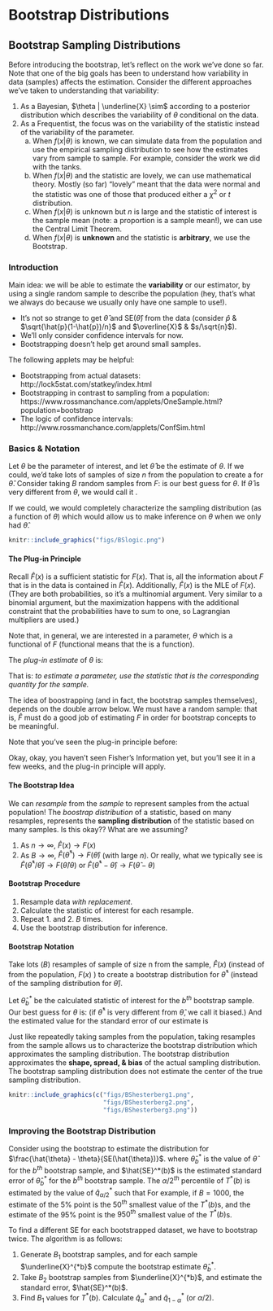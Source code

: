 # Bootstrap Distributions {#bootdist}


## Bootstrap Sampling Distributions

Before introducing the bootstrap, let's reflect on the work we've done so far.  Note that one of the big goals has been to understand how variability in data (samples) affects the estimation.  Consider the different approaches we've taken to understanding that variability:

1. As a Bayesian, $\theta | \underline{X} \sim$ according to a posterior distribution which describes the variability of $\theta$ conditional on the data.  
2. As a Frequentist, the focus was on the variability of the statistic instead of the variability of the parameter.
   a. When $f(x|\theta)$ is known, we can simulate data from the population and use the empirical sampling distribution to see how the estimates vary from sample to sample.  For example, consider the work we did with the tanks.
   b. When $f(x|\theta)$ and the statistic are lovely, we can use mathematical theory.  Mostly (so far) "lovely" meant that the data were normal and the statistic was one of those that produced either a $\chi^2$ or $t$ distribution.  
   c. When $f(x|\theta)$ is unknown but $n$ is large and the statistic of interest is the sample mean (note: a proportion is a sample mean!), we can use the Central Limit Theorem.
   d. When $f(x|\theta)$ is **unknown** and the statistic is **arbitrary**, we use the Bootstrap.


### Introduction


Main idea:  we will be able to estimate the **variability** or our estimator, by using a single random sample to describe the population (hey, that's what we always do because we usually only have one sample to use!).

* It's not so strange to get $\hat{\theta}$ and SE($\hat{\theta}$) from the data (consider $\hat{p}$ \& $\sqrt{\hat{p}(1-\hat{p})/n}$ and $\overline{X}$ \& $s/\sqrt{n}$).
* We'll only consider confidence intervals for now.
* Bootstrapping doesn't help get around small samples.

The following applets may be helpful:

* Bootstrapping from actual datasets: http://lock5stat.com/statkey/index.html 
* Bootstrapping in contrast to sampling from a population:  https://www.rossmanchance.com/applets/OneSample.html?population=bootstrap
* The logic of confidence intervals: http://www.rossmanchance.com/applets/ConfSim.html


### Basics & Notation

Let $\theta$ be the parameter of interest, and let $\hat{\theta}$ be the estimate of $\theta$.  If we could, we'd take lots of samples of size $n$ from the population to create a \underline{sampling distribution} for $\hat{\theta}$.  Consider taking $B$ random samples from $F$:
\begin{eqnarray*}
\hat{\theta}(\cdot) = \frac{1}{B} \sum_{b=1}^B \hat{\theta}_b
\end{eqnarray*}
is our best guess for $\theta$.  If $\hat{\theta}$ is very different from $\theta$, we would call it \underline{biased}.
\begin{eqnarray*}
SE(\hat{\theta}) &=& \bigg[ \frac{1}{B-1} \sum_{b=1}^B(\hat{\theta}_b - \hat{\theta}(\cdot))^2 \bigg]^{1/2}\\
q_1 &=& [0.25 B] \ \ \ \ \hat{\theta}^{(q_1)} = \mbox{25}\% \mbox{ cutoff}\\
q_3 &=& [0.75 B] \ \ \ \ \hat{\theta}^{(q_3)} = \mbox{75}\% \mbox{ cutoff}\\
\end{eqnarray*}

If we could, we would completely characterize the sampling distribution (as a function of $\theta$) which would allow us to make inference on $\theta$ when we only had $\hat{\theta}$.


```r
knitr::include_graphics("figs/BSlogic.png")
```

#### The Plug-in Principle {-}

Recall
\begin{eqnarray*}
F(x) &=& P(X \leq x)\\
\hat{F}(x) &=& S(x) = \frac{\# X_i \leq x}{n}
\end{eqnarray*}
$\hat{F}(x)$ is a sufficient statistic for $F(x)$.  That is, all the information about $F$ that is in the data is contained in $\hat{F}(x)$.  Additionally, $\hat{F}(x)$ is the MLE of $F(x)$. (They are both probabilities, so it's a multinomial argument.  Very similar to a binomial argument, but the maximization happens with the additional constraint that the probabilities have to sum to one, so Lagrangian multipliers are used.)

Note that, in general, we are interested in a parameter, $\theta$ which is a functional of $F$ (functional means that the \emph{argument} is a function).
\begin{eqnarray*}
t(F) = \theta \ \ \ \ \Bigg[\mbox{e.g., } \int x f(x) dx = \mu \Bigg]
\end{eqnarray*}

The *plug-in estimate* of $\theta$ is:
\begin{eqnarray*}
t(\hat{F}) = \hat{\theta}  \ \ \ \ \Bigg[\mbox{e.g., }  \sum_x x \hat{f}(x) = \sum_{i=1}^n x_i \bigg(\frac{1}{n}\bigg) =  \frac{1}{n} \sum x_i  = \overline{x} \Bigg]
\end{eqnarray*}

That is: *to estimate a parameter, use the statistic that is the corresponding quantity for the sample.*

The idea of boostrapping (and in fact, the bootstrap samples themselves), depends on the double arrow below.  We must have a random sample: that is, $\hat{F}$ must do a good job of estimating $F$ in order for bootstrap concepts to be meaningful.

\begin{eqnarray*}
\underline{\mbox{Real World}} && \underline{\mbox{Boostrap World}}\\
F \rightarrow x &\Rightarrow& \hat{F} \rightarrow x^*\\
\downarrow & & \ \ \ \ \ \ \ \ \ \downarrow\\
\hat{\theta} & & \ \ \ \ \ \ \ \ \ \hat{\theta}^*
\end{eqnarray*}



Note that you've seen the plug-in principle before:
\begin{eqnarray*}
\sqrt{\frac{p(1-p)}{n}} &\approx& \sqrt{\frac{\hat{p}(1-\hat{p})}{n}}\\
\mbox{Fisher's Information: } I(\theta) &\approx& I(\hat{\theta})
\end{eqnarray*}

Okay, okay, you haven't seen Fisher's Information yet, but you'll see it in a few weeks, and the plug-in principle will apply.

#### The Bootstrap Idea {-}

We can *resample* from the *sample* to represent samples from the actual population!  The *boostrap distribution* of a statistic, based on many resamples, represents the **sampling distribution** of the statistic based on many samples.  Is this okay??  What are we assuming?

1. As $n \rightarrow \infty$, $\hat{F}(x) \rightarrow F(x)$
2. As $B \rightarrow \infty$, $\hat{F}(\hat{\theta}^*) \rightarrow F(\hat{\theta})$  (with large $n$).  Or really, what we typically see is $\hat{F}(\hat{\theta}^* / \hat{\theta}) \rightarrow F(\hat{\theta} / \theta)$ or $\hat{F}(\hat{\theta}^* - \hat{\theta}) \rightarrow F(\hat{\theta} - \theta)$


#### Bootstrap Procedure {-}

1. Resample data *with replacement*.
2. Calculate the statistic of interest for each resample.
3. Repeat 1. and 2. $B$ times.
4. Use the bootstrap distribution for inference.


#### Bootstrap Notation {-}

Take lots ($B$) resamples of sample of size n from the sample, $\hat{F}(x)$ (instead of from the population, $F(x)$ ) to create a bootstrap distribution for $\hat{\theta}^*$ (instead of the sampling distribution for $\hat{\theta}$).

Let $\hat{\theta}^*_b$ be the calculated statistic of interest for the $b^{th}$ bootstrap sample.  Our best guess for $\theta$ is:
\begin{eqnarray*}
\hat{\theta}^* = \frac{1}{B} \sum_{b=1}^B \hat{\theta}^*_b
\end{eqnarray*}
(if $\hat{\theta}^*$ is very different from $\hat{\theta}$, we call it biased.)  And the estimated value for the standard error of our estimate is
\begin{eqnarray*}
\hat{SE}^*_B = \bigg[ \frac{1}{B-1} \sum_{b=1}^B ( \hat{\theta}^*_b - \hat{\theta}^*)^2 \bigg]^{1/2}
\end{eqnarray*}

Just like repeatedly taking samples from the population, taking resamples from the sample allows us to characterize the bootstrap distribution which approximates the sampling distribution.  The bootstrap distribution approximates the **shape, spread, & bias** of the actual sampling distribution.  The bootstrap sampling distribution does not estimate the center of the true sampling distribution.

```r
knitr::include_graphics(c("figs/BShesterberg1.png",
                          "figs/BShesterberg2.png",
                          "figs/BShesterberg3.png"))
```

<!--
#### How accurate is a bootstrap distribution? {-}
\begin{itemize}
\item
\underline{Almost all} of the variation in a bootstrap distribution comes from the selection of the original sample.  (That is,  boostrapping does not overcome issues associated with small sample or non-random samples.)
\item
Resampling $B>1000$ does not typically reduce variability more.
\end{itemize}

Again,
\begin{enumerate}
\item
As $n \rightarrow \infty$, $\hat{F}(x) \rightarrow F(x)$
\item
As $B \rightarrow \infty$, $\hat{F^*}(\hat{\theta}^*) \rightarrow F(\hat{\theta})$  (with large $n$)
\end{enumerate}


#### When does the bootstrap not work? {-}

Consider $X \sim U[0,1]$ (note this would also work with $U[a,b]$).  Let $Y = \max(X_i)$.
\begin{eqnarray*}
F_Y(y) = P(Y \leq y) &=& P( \mbox{ all } X_i \leq y)\\
&=& P(X_i \leq y ) ^n\\
&=& y^n\\
f_Y(y) &=& \frac{\partial F_Y(y)}{\partial y}\\
&=& n y^{n-1} \\
\end{eqnarray*}

Note that the Bootstrap sampling distribution for the sample maximum is a poor approximation to the true sampling distribution.  The problem is that $\hat{F}$ is not a good estimate of the true distribution $F$ in the extreme tail.  Options to fix this problem include using a parametric bootstrap (with knowledge of the population distribution) or smoothing $\hat{F}$ to approximate $F$ better.

However, we can estimate the bias of the sample max:

\begin{eqnarray*}
bias_F &=& E[\hat{\theta}] - \theta\\
E[\hat{\theta}] &=& E [\max(X_i)] \\
&=& \int_0^1 y n y^{n-1} dy\\
&=& \frac{n}{n+1} y^{n+1} \bigg|_0^1\\
&=& \frac{n}{n+1}\\
bias_F &=& \frac{n}{n+1} -1 = \frac{-1}{n+1}
\end{eqnarray*}

We can think about the bootstrap bias in the same way:
\begin{eqnarray*}
bias_{\hat{F}} &=& E[\theta^*]- \hat{\theta}\\
&\approx& \hat{\theta}^* - \hat{\theta}\\
\hat{\theta} &=& 0.9997507\\
\hat{\theta}^* &=& 0.9805526\\
\hat{bias}_{\hat{F}} &=&  0.01919808\\
1/51 &=&  0.01960784\\
\end{eqnarray*}
-->


<!--
%\begin{examp}
%Hesketh and Everitt (2000) report on a study by Caplehorn and Bell (1991) that investigated the times (in days) that heroin addicts remained in a clinic for methadone maintenance treatment.  The data in \verb;heroin.txt; include the amount of time that the subjects stayed in the facility until treatment was terminated (column 4).  For about 37\% of the subjects, the study ended while they were still the in clinic (status=0).  Thus, their survival time has been truncated.  For this reason we might not want to estimate the mean survival time, but rather some other measure of typical survival time.  We explore using the median as well as the 25\% trimmed mean.  We treat the group of 238 patients as representative of the population.
%% From ISCAM Chance & Rossman, Investigation 4.5.3
%\end{examp}
%
-->

### Improving the Bootstrap Distribution 

 Consider using the bootstrap to estimate the distribution for $\frac{\hat{\theta} - \theta}{SE(\hat{\theta})}$.
\begin{eqnarray*}
T^*(b) &=& \frac{\hat{\theta}^*_b - \hat{\theta}}{\hat{SE}^*(b)}
\end{eqnarray*}
\noindent
where $\hat{\theta}^*_b$ is the value of $\hat{\theta}$ for the $b^{th}$ bootstrap sample, and $\hat{SE}^*(b)$ is the estimated standard error of $\hat{\theta}^*_b$ for the $b^{th}$ bootstrap sample.  The $\alpha/2^{th}$ percentile of $T^*(b)$ is estimated by the value of $\hat{q}^*_{\alpha/2}$ such that
\begin{eqnarray*}
\frac{\# \{T^*(b) \leq \hat{q}^*_{\alpha/2} \} }{B} = \alpha/2
\end{eqnarray*}
\noindent
For example, if $B=1000$, the estimate of the 5\% point is the $50^{th}$ smallest value of the $T^*(b)$s, and the estimate of the 95\% point is the $950^{th}$ smallest value of the $T^*(b)$s.


To find a different SE for each bootstrapped dataset, we have to bootstrap twice. The algorithm is as follows:

1. Generate $B_1$ bootstrap samples, and for each sample $\underline{X}^{*b}$ compute the bootstrap estimate $\hat{\theta}^*_b$.
2. Take $B_2$ bootstrap samples from $\underline{X}^{*b}$, and estimate the standard error, $\hat{SE}^*(b)$.
3. Find $B_1$ values for $T^*(b)$.  Calculate $\hat{q}^*_\alpha$ and $\hat{q}^*_{1-\alpha}$ (or $\alpha/2$).
